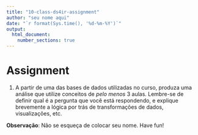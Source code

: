 ```yaml
---
title: "10-class-ds4ir-assignment"
author: "seu nome aqui"
date: "`r format(Sys.time(), '%d-%m-%Y')`"
output: 
  html_document:
    number_sections: true
---
```


# Assignment {-}

1. A partir de uma das bases de dados utilizadas no curso, produza uma análise que 
utilize conceitos de *pelo menos* 3 aulas. Lembre-se de definir qual é a pergunta 
que você está respondendo, e explique brevemente a lógica por trás de transformações 
de dados, visualizações, etc.


**Observação**: Não se esqueça de colocar seu nome. Have fun!